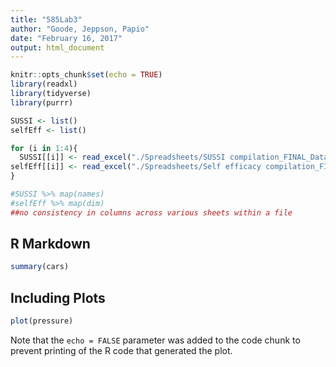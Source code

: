 ```yaml
---
title: "585Lab3"
author: "Goode, Jeppson, Papio"
date: "February 16, 2017"
output: html_document
---
```


```r
knitr::opts_chunk$set(echo = TRUE)
library(readxl)
library(tidyverse)
library(purrr)

SUSSI <- list()
selfEff <- list()

for (i in 1:4){
  SUSSI[[i]] <- read_excel("./Spreadsheets/SUSSI compilation_FINAL_DataInconsistencies.xlsx", sheet = i)
selfEff[[i]] <- read_excel("./Spreadsheets/Self efficacy compilation_FINAL_DataInconsistencies.xlsx", sheet= i)
}

#SUSSI %>% map(names)
#selfEff %>% map(dim)
##no consistency in columns across various sheets within a file


```

## R Markdown

```r
summary(cars)
```

## Including Plots


```r
plot(pressure)
```

Note that the `echo = FALSE` parameter was added to the code chunk to prevent printing of the R code that generated the plot.

